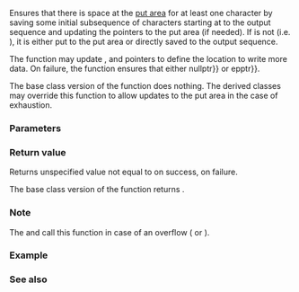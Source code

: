 {{cpp/io/basic_streambuf/title|overflow}}
{{cpp/io/basic_streambuf/navbar}}
{{ddcl|1=
protected:
virtual int_type overflow( int_type ch = Traits::eof() );
}}

Ensures that there is space at the [[cpp/io/basic_streambuf|put area]] for at least one character by saving some initial subsequence of characters starting at {{lc|pbase()}} to the output sequence and updating the pointers to the put area (if needed). If {{c|ch}} is not {{c|Traits::eof()}} (i.e. {{c|1=Traits::eq_int_type(ch, Traits::eof()) != true}}), it is either put to the put area or directly saved to the output sequence.

The function may update {{tt|pptr}}, {{tt|epptr}} and {{tt|pbase}} pointers to define the location to write more data. On failure, the function ensures that either {{c|pptr() {{==}} nullptr}} or {{c|pptr() {{==}} epptr}}.

The base class version of the function does nothing. The derived classes may override this function to allow updates to the put area in the case of exhaustion.

===Parameters===
{{par begin}}
{{par|ch|the character to store in the put area}}
{{par end}}

===Return value===
Returns unspecified value not equal to {{c|Traits::eof()}} on success, {{c|Traits::eof()}} on failure.

The base class version of the function returns {{c|Traits::eof()}}.

===Note===
The {{lc|sputc()}} and {{lc|sputn()}} call this function in case of an overflow ({{c|1=pptr() == nullptr}} or {{c|1=pptr() &gt;= epptr()}}).

===Example===
{{example
|code=
#include &lt;array&gt;
#include &lt;cstddef&gt;
#include &lt;iostream&gt;

// Buffer for std::ostream implemented by std::array
template&lt;std::size_t size, class CharT = char&gt;
struct ArrayedStreamBuffer : std::basic_streambuf&lt;CharT&gt;
{
    using Base = std::basic_streambuf&lt;CharT&gt;;
    using char_type = typename Base::char_type;
    using int_type = typename Base::int_type;

    ArrayedStreamBuffer()
    {
        // put area pointers to work with 'buffer'
        Base::setp(buffer.data(), buffer.data() + size);
    }

    int_type overflow(int_type ch) 
    {
        std::cout &lt;&lt; "overflow\n";
        return Base::overflow(ch);
    }

    void print_buffer()
    {
        for (char_type i : buffer)
        {
            if (i == 0)
                std::cout &lt;&lt; "\\0";
            else
                std::cout &lt;&lt; i;
            std::cout &lt;&lt; ' ';
        }
        std::cout &lt;&lt; '\n';
    }

private:
    std::array&lt;char_type, size&gt; buffer{}; // value-initialize buffer
};

int main()
{
    ArrayedStreamBuffer&lt;10&gt; streambuf;
    std::ostream stream(&amp;streambuf);

    stream &lt;&lt; "hello";
    streambuf.print_buffer();
    if (stream.good())
        std::cout &lt;&lt; "stream is good\n";

    stream &lt;&lt; "world";
    streambuf.print_buffer();
    if (stream.good())
        std::cout &lt;&lt; "stream is good\n";

    stream &lt;&lt; "!";
    streambuf.print_buffer();
    if (!stream.good())
        std::cout &lt;&lt; "stream is not good\n";
}
|output=
h e l l o \0 \0 \0 \0 \0
stream is good
h e l l o w o r l d 
stream is good
overflow
h e l l o w o r l d 
stream is not good
}}

===See also===
{{dsc begin}}
{{dsc inc|cpp/io/basic_streambuf/dsc uflow}}
{{dsc inc|cpp/io/basic_streambuf/dsc underflow}}
{{dsc inc|cpp/io/basic_filebuf/dsc overflow}}
{{dsc inc|cpp/io/basic_stringbuf/dsc overflow}}
{{dsc inc|cpp/io/strstreambuf/dsc overflow}}
{{dsc end}}

{{langlinks|de|es|fr|it|ja|pt|ru|zh}}